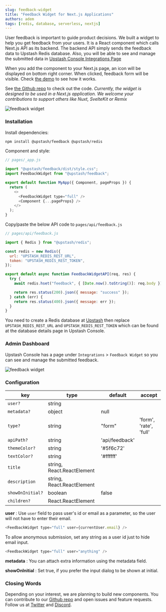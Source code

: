 ```yaml
---
slug: feedback-widget
title: "Feedback Widget for Next.js Applications"
authors: adem
tags: [redis, database, serverless, nextjs]
---
```


User feedback is important to guide product decisions. We built a widget to help you get feedback from your users. It is a React component which calls Next.js API as its backend. The backend API simply sends the feedback data to Upstash Redis database. Also, you will be able to see and manage the submitted data in [Upstash Console Integrations Page](https://console.upstash.com/integration/feedback)

When you add the component to your Next.js page, an icon will be displayed on bottom right corner. When clicked, feedback form will be visible. Check [the demo](https://upstash-feedback-widget.vercel.app/) to see how it works.

See [the Github repo](https://github.com/upstash/feedback) to check out the code. _Currently, the widget is designed to be used in a Next.js application. We welcome your contributions to support others like Nuxt, SvelteKit or Remix_

![feedback widget](/blog/feedback/f1.png)

### Installation

Install dependencies:

```bash
npm install @upstash/feedback @upstash/redis
```

Component and style:

```js
// pages/_app.js

import "@upstash/feedback/dist/style.css";
import FeedbackWidget from "@upstash/feedback";

export default function MyApp({ Component, pageProps }) {
  return (
    <>
      <FeedbackWidget type="full" />
      <Component {...pageProps} />
    </>
  );
}
```

Copy/paste the below API code to `pages/api/feedback.js`

```javascript
// pages/api/feedback.js

import { Redis } from "@upstash/redis";

const redis = new Redis({
  url: "UPSTASH_REDIS_REST_URL",
  token: "UPSTASH_REDIS_REST_TOKEN",
});

export default async function FeedbackWidgetAPI(req, res) {
  try {
    await redis.hset("feedback", { [Date.now().toString()]: req.body });

    return res.status(200).json({ message: "success" });
  } catch (err) {
    return res.status(400).json({ message: err });
  }
}
```

You need to create a Redis database at [Upstash](https://console.upstash.com) then replace `UPSTASH_REDIS_REST_URL` and `UPSTASH_REDIS_REST_TOKEN` which can be found at the database details page in Upstash Console.

### Admin Dashboard

Upstash Console has a page under `Integrations` > `Feedback Widget` so you can see and manage the submitted feedback.

![feedback widget](/blog/feedback/f2.png)

### Configuration

| key              | type                       | default        | accept                 |
| ---------------- | -------------------------- | -------------- | ---------------------- |
| `user?`          | string                     |                |                        |
| `metadata?`      | object                     | null           |                        |
| `type?`          | string                     | "form"         | 'form', 'rate', 'full' |
| `apiPath?`       | string                     | 'api/feedback' |                        |
| `themeColor?`    | string                     | '#5f6c72'      |                        |
| `textColor?`     | string                     | '#ffffff'      |                        |
| `title`          | string, React.ReactElement |                |                        |
| `description`    | string, React.ReactElement |                |                        |
| `showOnInitial?` | boolean                    | false          |                        |
| `children?`      | React.ReactElement         |                |                        |

**user** : Use `user` field to pass user's id or email as a parameter, so the user will not have to enter their email.

```javascript
<FeedbackWidget type="full" user={currentUser.email} />
```

To allow anonymous submission, set any string as a user id just to hide email input.

```javascript
<FeedbackWidget type="full" user="anything" />
```

**metadata** : You can attach extra information using the metadata field.

**showOnInitial** : Set true, if you prefer the input dialog to be shown at initial.

### Closing Words

Depending on your interest, we are planning to build new components. You can contribute to our [Github repo](https://github.com/upstash/feedback) and open issues and feature requests. Follow us at [Twitter](https://twitter.com/upstash) and [Discord](https://discord.gg/w9SenAtbme).
